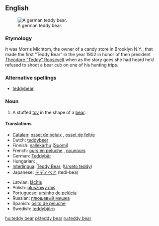==English==
[[Image:Teddy bear 27.jpg|thumb|right|A german teddy bear.]]
===Etymology===
It was Morris Michtom, the owner of a candy store in Brooklyn N.Y., that made the first “Teddy Bear” in the year 1902 in honor of then president [[w:Theodore Roosevelt|Theodore “Teddy” Roosevelt]] when as the story goes she had heard he’d refused to shoot a bear cub on one of his hunting trips.

===Alternative spellings===
*[[teddybear]]

===Noun===
{{en-noun|sg=[[teddy]] [[bear]]}}

# A stuffed [[toy]] in the shape of a [[bear]].

====Translations====
{{trans-top|a stuffed toy bear}}
*[[Catalan]]: [[osset de peluix]] {{m}}, [[osset de feltre]] {{m}}
*Dutch: [[teddybeer]] {{m}}
*Finnish: [[nallekarhu]] ([[:fi:nallekarhu|Suomi]])
*French: [[ours en peluche]] {{m}}, [[nounours]] {{m}}
*German: [[Teddybär]] {{m}}
*Hungarian: {{t|hu|maci}}, {{t|hu|mackó}}
*[[Interlingua]]: [[Teddy Bear]], ([[Urseto teddy]])
*Japanese: [[テディベア]] (tedi-bea)
{{trans-mid}}
*Latvian: [[lācītis]]
*Polish: [[pluszowy miś]]
*Portuguese: [[ursinho de pelúcia]]
*Russian: [[плюшевый мишка]] {{m}}
*Spanish: [[osito de peluche]] {{m}}
*Swedish: [[teddybjörn]] {{c}}
{{trans-bottom}}

[[hu:teddy bear]]
[[pl:teddy bear]]
[[ru:teddy bear]]